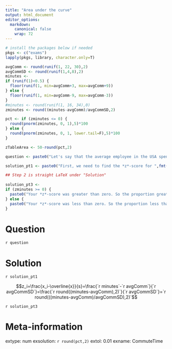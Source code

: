 ```yaml
---
title: "Area under the curve"
output: html_document
editor_options:
  markdown:
    canonical: false
    wrap: 72
---
```


```r

# install the packages below if needed
pkgs <- c("exams")
lapply(pkgs, library, character.only=T)

```

```r
avgComm <- round(runif(1, 22, 30),2)
avgCommSD <- round(runif(1,4,8),2)
minutes <- 
if (runif(1)<0.5) {
  floor(runif(1, min=avgComm+3, max=avgComm+9))
} else {
  floor(runif(1, min=avgComm-9, max=avgComm-3))
}
#minutes <- round(runif(1, 16, 34),0)
zminutes <- round((minutes-avgComm)/avgCommSD,2)

pct <- if (zminutes <= 0) {
  round(pnorm(zminutes, 0, 1),5)*100
} else {
  round(pnorm(zminutes, 0, 1, lower.tail=F),5)*100
}

zTableArea <- 50-round(pct,2)

question <- paste0("Let's say that the average employee in the USA spends $",fmt(avgComm,2),"$ minutes commuting to work each day. Assume that the distribution of commute times is normal with a standard deviation of $",fmt(avgCommSD,2),"$ minutes. What percentage of U.S. employees spends ",ifelse(minutes <= avgComm,"fewer","more")," than $",fmt(minutes,0),"$ minutes per day commuting? Use the online [*z*-table](https://patrickabolger.github.io/PSYC-301-Exam-Formulas/#normal-z--tables) for reference, and answer to two decimal points (e.g., 10.30 [but don't include the percent sign])")

solution_pt1 <- paste0("First, we need to find the *z*-score for ",fmt(minutes,1)," in a normal distribution with a mean of ",fmt(avgComm,2)," and a standard deviation of ",fmt(avgCommSD,2),". This is computed as follows:")

## Step 2 is straight LaTeX under "Solution"
                       
solution_pt3 <-
if (zminutes >= 0) {
  paste0("Your *z*-score was greater than zero. So the proportion greater than that *z*-score is obtained by looking up ",fmt(zminutes,2)," in the online [*z*-table](https://patrickabolger.github.io/PSYC-301-Exam-Formulas/#normal-z--tables).  Refer to *z*-table ***(rightward)***. The proportion you find here will be the proportion **to the right** of, or greater than your *z*-score of ",fmt(zminutes,2),". Multiply times 100 for the percent. So the percentage of U.S. employees who spend more than ",fmt(minutes,0)," minutes per day commuting (if the mean is ",fmt(avgComm,2)," and the standard deviation is ",fmt(avgCommSD,2),") is ",fmt(50-zTableArea,2),"%.")
} else {
  paste0("Your *z*-score was less than zero. So the proportion less than that *z*-score is obtained by looking up the value in the online [*z*-table](https://patrickabolger.github.io/PSYC-301-Exam-Formulas/#normal-z--tables). Refer to *z*-table ***(leftward)***. The proportion you find in the left-tailed table will be the proportion **to the left** of ",fmt(abs(zminutes),2),". Multiply times 100 for the percent. So the percentage of U.S. employees who spend less than ",fmt(minutes,0)," minutes per day commuting (if the mean is ",fmt(avgComm,2)," and the standard deviation is ",fmt(avgCommSD,2),") is ",fmt(50-zTableArea,2),"%.")
}

```

# Question

`r question`

# Solution

`r solution_pt1`

$$z_i=\frac{x_i-\overline{x}}{s}=\frac{`r minutes`-`r avgComm`}{`r avgCommSD`}=\frac{`r round((minutes-avgComm),2)`}{`r avgCommSD`}=`r round(((minutes-avgComm)/avgCommSD),2)`$$

`r solution_pt3`

# Meta-information

extype: num exsolution: `r round(pct,2)` extol: 0.01 exname: CommuteTime
